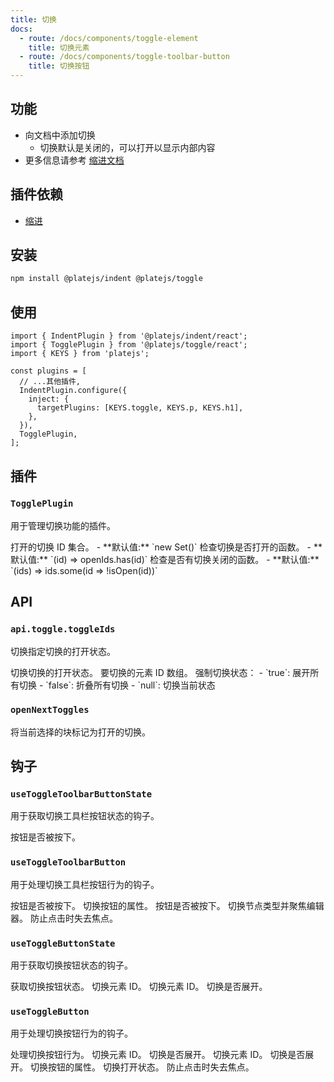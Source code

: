 ```yaml
---
title: 切换
docs:
  - route: /docs/components/toggle-element
    title: 切换元素
  - route: /docs/components/toggle-toolbar-button
    title: 切换按钮
---
```


<ComponentPreview name="toggle-demo" />

<PackageInfo>

## 功能

- 向文档中添加切换
  - 切换默认是关闭的，可以打开以显示内部内容
- 更多信息请参考 [缩进文档](/docs/indent)

## 插件依赖

- [缩进](/docs/indent)

</PackageInfo>

## 安装

```bash
npm install @platejs/indent @platejs/toggle
```

## 使用

```tsx
import { IndentPlugin } from '@platejs/indent/react';
import { TogglePlugin } from '@platejs/toggle/react';
import { KEYS } from 'platejs';

const plugins = [
  // ...其他插件,
  IndentPlugin.configure({
    inject: {
      targetPlugins: [KEYS.toggle, KEYS.p, KEYS.h1],
    },
  }),
  TogglePlugin,
];
```

## 插件

### `TogglePlugin`

用于管理切换功能的插件。

<API name="TogglePlugin">
<APIOptions type="object">
  <APIItem name="openIds" type="Set<string>" optional>
    打开的切换 ID 集合。
    - **默认值:** `new Set()`
  </APIItem>
  <APIItem name="isOpen" type="(toggleId: string) => boolean" optional>
    检查切换是否打开的函数。
    - **默认值:** `(id) => openIds.has(id)`
  </APIItem>
  <APIItem name="someClosed" type="(toggleIds: string[]) => boolean" optional>
    检查是否有切换关闭的函数。
    - **默认值:** `(ids) => ids.some(id => !isOpen(id))`
  </APIItem>
</APIOptions>
</API>

## API

### `api.toggle.toggleIds`

切换指定切换的打开状态。

<API name="editor.api.toggle.toggleIds">
切换切换的打开状态。

<APIParameters>
  <APIItem name="ids" type="string[]">
    要切换的元素 ID 数组。
  </APIItem>
  <APIItem name="force" type="boolean | null" optional>
    强制切换状态：
    - `true`: 展开所有切换
    - `false`: 折叠所有切换
    - `null`: 切换当前状态
  </APIItem>
</APIParameters>
</API>

### `openNextToggles`

将当前选择的块标记为打开的切换。

## 钩子

### `useToggleToolbarButtonState`

用于获取切换工具栏按钮状态的钩子。

<API name="useToggleToolbarButtonState">
<APIReturns type="object">
  <APIItem name="pressed" type="boolean">
    按钮是否被按下。
  </APIItem>
</APIReturns>
</API>

### `useToggleToolbarButton`

用于处理切换工具栏按钮行为的钩子。

<API name="useToggleToolbarButton">
<APIState>
  <APIItem name="pressed" type="boolean">
    按钮是否被按下。
  </APIItem>
</APIState>

<APIReturns type="object">
  <APIItem name="props" type="object">
    切换按钮的属性。
    <APISubList>
      <APISubListItem parent="props" name="pressed" type="boolean">
        按钮是否被按下。
      </APISubListItem>
      <APISubListItem parent="props" name="onClick" type="function">
        切换节点类型并聚焦编辑器。
      </APISubListItem>
      <APISubListItem parent="props" name="onMouseDown" type="function">
        防止点击时失去焦点。
      </APISubListItem>
    </APISubList>
  </APIItem>
</APIReturns>
</API>

### `useToggleButtonState`

用于获取切换按钮状态的钩子。

<API name="useToggleButtonState">
获取切换按钮状态。

<APIParameters>
  <APIItem name="toggleId" type="string">
    切换元素 ID。
  </APIItem>
</APIParameters>

<APIReturns type="object">
  <APIItem name="toggleId" type="string">
    切换元素 ID。
  </APIItem>
  <APIItem name="open" type="boolean">
    切换是否展开。
  </APIItem>
</APIReturns>
</API>

### `useToggleButton`

用于处理切换按钮行为的钩子。

<API name="useToggleButton">
处理切换按钮行为。

<APIParameters>
  <APIItem name="toggleId" type="string">
    切换元素 ID。
  </APIItem>
  <APIItem name="open" type="boolean">
    切换是否展开。
  </APIItem>
</APIParameters>

<APIReturns type="object">
  <APIItem name="toggleId" type="string">
    切换元素 ID。
  </APIItem>
  <APIItem name="open" type="boolean">
    切换是否展开。
  </APIItem>
  <APIItem name="buttonProps" type="object">
    切换按钮的属性。
    <APISubList>
      <APISubListItem parent="buttonProps" name="onClick" type="function">
        切换打开状态。
      </APISubListItem>
      <APISubListItem parent="buttonProps" name="onMouseDown" type="function">
        防止点击时失去焦点。
      </APISubListItem>
    </APISubList>
  </APIItem>
</APIReturns>
</API>